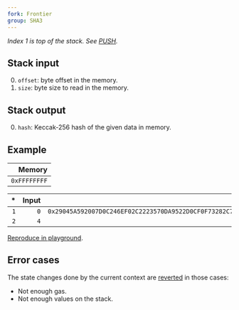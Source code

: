 ```yaml
---
fork: Frontier
group: SHA3
---
```


_Index 1 is top of the stack. See [PUSH](/#60)._

## Stack input

0. `offset`: byte offset in the memory.
1. `size`: byte size to read in the memory.

## Stack output

0. `hash`: Keccak-256 hash of the given data in memory.

## Example

|       Memory |
| -----------: |
| `0xFFFFFFFF` |

|  \* | Input |                                                               Output |
| --: | ----: | -------------------------------------------------------------------: |
| `1` |   `0` | `0x29045A592007D0C246EF02C2223570DA9522D0CF0F73282C79A1BC8F0BB2C238` |
| `2` |   `4` |                                                                      |

[Reproduce in playground](/playground?unit=Wei&codeType=Mnemonic&code='sPutkrequired%20valugin%20memoryj32%200xFFFFFFFFffffz0wMSTOREwwsCallkopcodez4z0wSHA3'~0000000zj1%20w%5Cns%2F%2F%20k%20thgjwPUSHge%20f~~%01fgjkswz~_).

## Error cases

The state changes done by the current context are [reverted](#FD) in those cases:

- Not enough gas.
- Not enough values on the stack.
